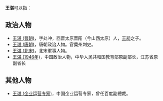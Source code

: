 '''王湛'''可以指：
== 政治人物 ==
* [[王湛_(晉朝)|王湛 (晉朝)]]，字处冲，西晋太原晋阳（今山西太原）人，[[王昶_(三国)|王昶]]之子。
* [[王湛_(唐朝)|王湛 (唐朝)]]，唐朝政治人物。官冀州刺史。
* [[王湛_(北宋)|王湛 (北宋)]]，北宋軍事人物。
* [[王湛_(1946年)|王湛 (1946年)]]，中国政治人物，中华人民共和国教育部原副部长，江苏省原副省长

== 其他人物 ==
* [[王湛_(企业运营专家)|王湛 (企业运营专家)]]，中国企业运营专家，曾任百度副總裁。

{{disambig|Cat=二字王姓人名消歧義|zhan}}